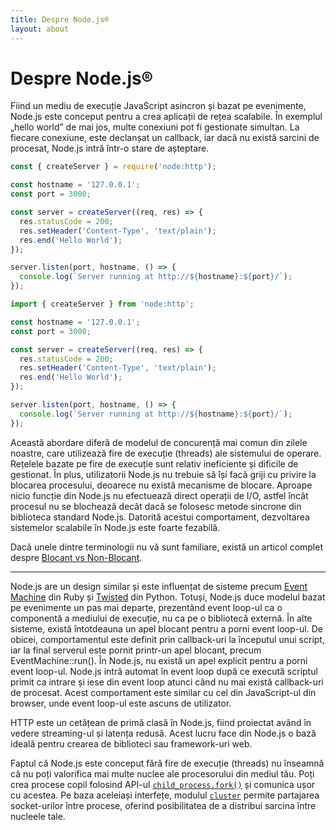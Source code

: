 ```yaml
---
title: Despre Node.js®
layout: about
---
```


# Despre Node.js®

Fiind un mediu de execuție JavaScript asincron și bazat pe evenimente, Node.js este conceput pentru a crea aplicații de rețea scalabile. În exemplul „hello world” de mai jos, multe conexiuni pot fi gestionate simultan. La fiecare conexiune, este declanșat un callback, iar dacă nu există sarcini de procesat, Node.js intră într-o stare de așteptare.

```cjs
const { createServer } = require('node:http');

const hostname = '127.0.0.1';
const port = 3000;

const server = createServer((req, res) => {
  res.statusCode = 200;
  res.setHeader('Content-Type', 'text/plain');
  res.end('Hello World');
});

server.listen(port, hostname, () => {
  console.log(`Server running at http://${hostname}:${port}/`);
});
```

```mjs
import { createServer } from 'node:http';

const hostname = '127.0.0.1';
const port = 3000;

const server = createServer((req, res) => {
  res.statusCode = 200;
  res.setHeader('Content-Type', 'text/plain');
  res.end('Hello World');
});

server.listen(port, hostname, () => {
  console.log(`Server running at http://${hostname}:${port}/`);
});
```

Această abordare diferă de modelul de concurență mai comun din zilele noastre, care utilizează fire de execuție (threads) ale sistemului de operare. Rețelele bazate pe fire de execuție sunt relativ ineficiente și dificile de gestionat. În plus, utilizatorii Node.js nu trebuie să își facă griji cu privire la blocarea procesului, deoarece nu există mecanisme de blocare. Aproape nicio funcție din Node.js nu efectuează direct operații de I/O, astfel încât procesul nu se blochează decât dacă se folosesc metode sincrone din biblioteca standard Node.js. Datorită acestui comportament, dezvoltarea sistemelor scalabile în Node.js este foarte fezabilă.

Dacă unele dintre terminologii nu vă sunt familiare, există un articol complet despre [Blocant vs Non-Blocant](/learn/asynchronous-work/overview-of-blocking-vs-non-blocking).

---

Node.js are un design similar și este influențat de sisteme precum [Event Machine](https://github.com/eventmachine/eventmachine) din Ruby și [Twisted](https://twisted.org/) din Python. Totuși, Node.js duce modelul bazat pe evenimente un pas mai departe, prezentând event loop-ul ca o componentă a mediului de execuție, nu ca pe o bibliotecă externă. În alte sisteme, există întotdeauna un apel blocant pentru a porni event loop-ul. De obicei, comportamentul este definit prin callback-uri la începutul unui script, iar la final serverul este pornit printr-un apel blocant, precum EventMachine::run(). În Node.js, nu există un apel explicit pentru a porni event loop-ul. Node.js intră automat în event loop după ce execută scriptul primit ca intrare și iese din event loop atunci când nu mai există callback-uri de procesat. Acest comportament este similar cu cel din JavaScript-ul din browser, unde event loop-ul este ascuns de utilizator.

HTTP este un cetățean de primă clasă în Node.js, fiind proiectat având în vedere streaming-ul și latența redusă. Acest lucru face din Node.js o bază ideală pentru crearea de biblioteci sau framework-uri web.

Faptul că Node.js este conceput fără fire de execuție (threads) nu înseamnă că nu poți valorifica mai multe nuclee ale procesorului din mediul tău. Poți crea procese copil folosind API-ul [`child_process.fork()`](https://nodejs.org/api/child_process.html) și comunica ușor cu acestea. Pe baza aceleiași interfețe, modulul [`cluster`](https://nodejs.org/api/cluster.html) permite partajarea socket-urilor între procese, oferind posibilitatea de a distribui sarcina între nucleele tale.
